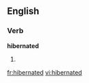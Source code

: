 
==English==

===Verb===
'''hibernated'''

# {{past of|[[hibernate]]}}

[[fr:hibernated]]
[[vi:hibernated]]